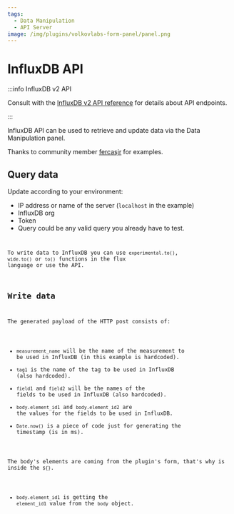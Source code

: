 ```yaml
---
tags:
  - Data Manipulation
  - API Server
image: /img/plugins/volkovlabs-form-panel/panel.png
---
```



# InfluxDB API

:::info InfluxDB v2 API

Consult with the [InfluxDB v2 API reference](https://docs.influxdata.com/influxdb/cloud/reference/api/) for details about API endpoints.

:::

InfluxDB API can be used to retrieve and update data via the Data Manipulation panel.

Thanks to community member [fercasjr](https://github.com/fercasjr) for examples.

## Query data

Update according to your environment:

- IP address or name of the server (`localhost` in the example)
- InfluxDB org
- Token
- Query could be any valid query you already have to test.

<Code
  url="https://github.com/VolkovLabs/volkovlabs.io/blob/main/docs/volkovlabs-form-panel/js/influx-query.js"
  language="js"
/>

To write data to InfluxDB you can use `experimental.to()`, `wide.to()` or `to()` functions in the flux language or use the API.

## Write data

The generated payload of the HTTP post consists of:

- `measurement_name` will be the name of the measurement to be used in InfluxDB (in this example is hardcoded).
- `tag1` is the name of the tag to be used in InfluxDB (also hardcoded).
- `field1` and `field2` will be the names of the fields to be used in InfluxDB (also hardcoded).
- `body.element_id1` and `body.element_id2` are the values for the fields to be used in InfluxDB.
- `Date.now()` is a piece of code just for generating the timestamp (is in ms).

The body's elements are coming from the plugin's form, that's why is inside the `${}`.

- `body.element_id1` is getting the `element_id1` value from the `body` object.

<Code
  url="https://github.com/VolkovLabs/volkovlabs.io/blob/main/docs/volkovlabs-form-panel/js/influx-write.js"
  language="js"
/>
